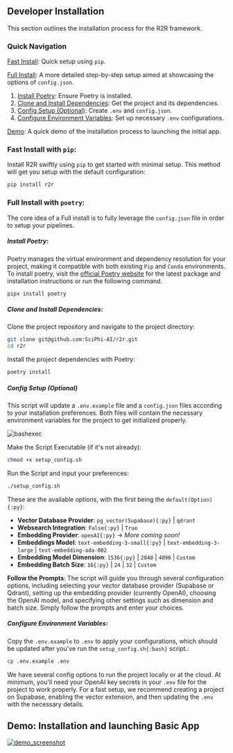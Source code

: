 
## Developer Installation

This section outlines the installation process for the R2R framework.

### Quick Navigation

[Fast Install](#fast-install): Quick setup using `pip`.

[Full Install](#full-install): A more detailed step-by-step setup aimed at showcasing the options of `config.json`.

1. [Install Poetry](#install-poetry): Ensure Poetry is installed.
2. [Clone and Install Dependencies](#clone-and-install-dependencies): Get the project and its dependencies.
3. [Config Setup (Optional)](#config-setup-optional): Create `.env` and `config.json`.
4. [Configure Environment Variables](#configure-environment-variables): Set up necessary `.env` configurations.

[Demo](#demo-installation-and-launching-basic-app): A quick demo of the installation process to launching the initial app.

### Fast Install with `pip`:

Install R2R swiftly using `pip` to get started with minimal setup. This method will get you setup with the default configuration:

```bash
pip install r2r
```

### Full Install with `poetry`:

The core idea of a Full install is to fully leverage the `config.json` file in order to setup your pipelines.

##### Install Poetry:

Poetry manages the virtual environment and dependency resolution for your project, making it compatible with both existing `Pip` and `Conda` environments.
To install poetry, visit the [official Poetry website](https://python-poetry.org/docs/#installation) for the latest package and installation instructions or run the following command.

```bash
pipx install poetry
```

##### Clone and Install Dependencies:

Clone the project repository and navigate to the project directory:

```bash
git clone git@github.com:SciPhi-AI/r2r.git
cd r2r
```

Install the project dependencies with Poetry:

```bash
poetry install
```

##### Config Setup (Optional)

This script will update a `.env.example` file and a `config.json` files according to your installation preferences. Both files will contain the necessary environment variables for the project to get initialized properly.

![bashexec](./bash_executable.png)

Make the Script Executable (if it's not already):

```bash
chmod +x setup_config.sh
```

Run the Script and input your preferences:

```bash
./setup_config.sh
```

These are the available options, with the first being the `default(Option){:py}`:

- **Vector Database Provider**: `pg_vector(Supabase){:py}` | `qdrant`
- **Websearch Integration**: `False{:py}` | `True`
- **Embedding Provider**: `openAI{:py}` -> _More coming soon!_
- **Embeddings Model**: `text-embedding-3-small{:py}` | `text-embedding-3-large` | `text-embedding-ada-002`
- **Embedding Model Dimension**: `1536{:py}` | `2048` | `4096` | `Custom`
- **Embedding Batch Size**: `16{:py}` | `24` | `32` | `Custom`

**Follow the Prompts**: The script will guide you through several configuration options, including selecting your vector database provider (Supabase or Qdrant), setting up the embedding provider (currently OpenAI), choosing the OpenAI model, and specifying other settings such as dimension and batch size. Simply follow the prompts and enter your choices.

##### Configure Environment Variables:

Copy the `.env.example` to `.env` to apply your configurations, which should be updated after you've run the `setup_config.sh{:bash}` script.:

```bash
cp .env.example .env
```

We have several config options to run the project locally or at the cloud. At minimum, you'll need your OpenAI key secrets in your `.env` file for the project to work properly. For a fast setup, we recommend creating a project on Supabase, enabling the vector extension, and then updating the `.env` with the necessary details.

## Demo: Installation and launching Basic App

[![demo_screenshot](./demo_screenshot.png)](https://github.com/SciPhi-AI/r2r/assets/68796651/c648ab67-973a-416a-985e-2eafb0a41ef0)
